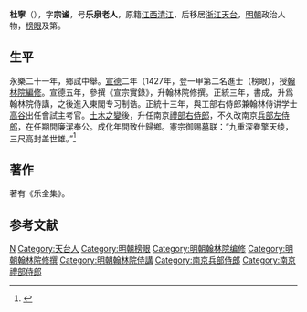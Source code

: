 '''杜寧'''（{{bd|1404年||1473年|catIdx=}}），字'''宗谧'''，号'''乐泉老人'''，原籍[[江西|江西]][[清江|清江]]，后移居[[浙江|浙江]][[天台县|天台]]，[[明朝|明朝]]政治人物，[[榜眼|榜眼]]及第。

== 生平 ==
永樂二十一年，鄉試中舉。[[宣德|宣德]]二年（1427年，登一甲第二名進士（榜眼），授[[翰林院|翰林院]][[編修|編修]]。宣德五年，參撰《宣宗實錄》，升翰林院修撰。正統三年，書成，升爲翰林院侍講，之後進入東閣专习制诰。正統十三年，與工部右侍郎兼翰林侍讲学士[[高谷|高谷]]出任會試主考官。[[土木之變|土木之變]]後，升任南京[[禮部右侍郎|禮部右侍郎]]，不久改南京[[兵部左侍郎|兵部左侍郎]]，在任期間廉潔奉公。成化年間致仕歸鄉。憲宗御赐墓联：“九重深眷擎天绫，三尺高封盖世雄。”<ref>{{cite web | url=http://www.bjdclib.com/subdb/exam/examperson/200908/t20090819_22788.html | title=杜寧 | publisher=北京東城區圖書館 | accessdate=2011-09-05 | archive-date=2018-09-29 | archive-url=https://web.archive.org/web/20180929104052/http://www.bjdclib.com/subdb/exam/examperson/200908/t20090819_22788.html | dead-url=no }}</ref>

== 著作 ==
著有《乐全集》。

== 参考文献 ==
{{reflist}}

{{宣德二年丁未科殿試金榜}}

{{Authority control}}
{{DEFAULTSORT:Du杜}}
[[Category:杜姓|N]]
[[Category:天台人|Category:天台人]]
[[Category:明朝榜眼|Category:明朝榜眼]]
[[Category:明朝翰林院编修|Category:明朝翰林院编修]]
[[Category:明朝翰林院修撰|Category:明朝翰林院修撰]]
[[Category:明朝翰林院侍講|Category:明朝翰林院侍講]]
[[Category:南京兵部侍郎|Category:南京兵部侍郎]]
[[Category:南京禮部侍郎|Category:南京禮部侍郎]]